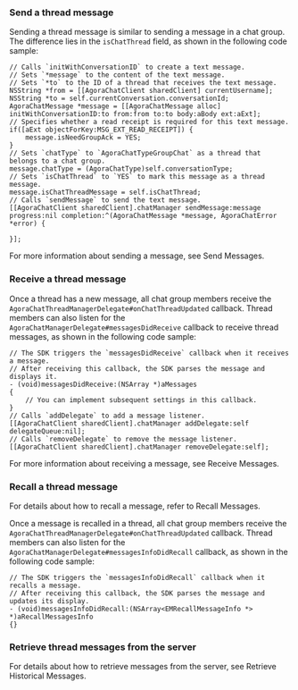 <PlatformWrapper platform="ios">

### Send a thread message

Sending a thread message is similar to sending a message in a chat group. The difference lies in the `isChatThread` field, as shown in the following code sample:

```objc
// Calls `initWithConversationID` to create a text message. 
// Sets `*message` to the content of the text message.
// Sets `*to` to the ID of a thread that receives the text message.
NSString *from = [[AgoraChatClient sharedClient] currentUsername];
NSString *to = self.currentConversation.conversationId;
AgoraChatMessage *message = [[AgoraChatMessage alloc] initWithConversationID:to from:from to:to body:aBody ext:aExt];
// Specifies whether a read receipt is required for this text message.
if([aExt objectForKey:MSG_EXT_READ_RECEIPT]) {
    message.isNeedGroupAck = YES;
}
// Sets `chatType` to `AgoraChatTypeGroupChat` as a thread that belongs to a chat group.
message.chatType = (AgoraChatType)self.conversationType;
// Sets `isChatThread` to `YES` to mark this message as a thread message.
message.isChatThreadMessage = self.isChatThread;
// Calls `sendMessage` to send the text message.
[[AgoraChatClient sharedClient].chatManager sendMessage:message progress:nil completion:^(AgoraChatMessage *message, AgoraChatError *error) {

}];
```

For more information about sending a message, see <Link to="/agora-chat/client-api/messages/send-receive-messages#send-a-text-message">Send Messages</Link>.


### Receive a thread message

Once a thread has a new message, all chat group members receive the `AgoraChatThreadManagerDelegate#onChatThreadUpdated` callback. Thread members can also listen for the `AgoraChatManagerDelegate#messagesDidReceive` callback to receive thread messages, as shown in the following code sample:

```objc
// The SDK triggers the `messagesDidReceive` callback when it receives a message.
// After receiving this callback, the SDK parses the message and displays it.
- (void)messagesDidReceive:(NSArray *)aMessages
{
    // You can implement subsequent settings in this callback.
}
// Calls `addDelegate` to add a message listener.
[[AgoraChatClient sharedClient].chatManager addDelegate:self delegateQueue:nil];
// Calls `removeDelegate` to remove the message listener.
[[AgoraChatClient sharedClient].chatManager removeDelegate:self];
```

For more information about receiving a message, see <Link to="/agora-chat/client-api/messages/send-receive-messages#receive-a-message">Receive Messages</Link>.


### Recall a thread message

For details about how to recall a message, refer to <Link to="/agora-chat/client-api/messages/send-receive-messages#recall-a-message">Recall Messages</Link>.

Once a message is recalled in a thread, all chat group members receive the `AgoraChatThreadManagerDelegate#onChatThreadUpdated` callback. Thread members can also listen for the `AgoraChatManagerDelegate#messagesInfoDidRecall` callback, as shown in the following code sample:

```objc
// The SDK triggers the `messagesInfoDidRecall` callback when it recalls a message.
// After receiving this callback, the SDK parses the message and updates its display.
- (void)messagesInfoDidRecall:(NSArray<EMRecallMessageInfo *> *)aRecallMessagesInfo
{}
```

### Retrieve thread messages from the server

For details about how to retrieve messages from the server, see <Link to="/agora-chat/client-api/messages/retrieve-messages#retrieve-historical-messages-of-the-specified-conversation">Retrieve Historical Messages</Link>.

</PlatformWrapper>